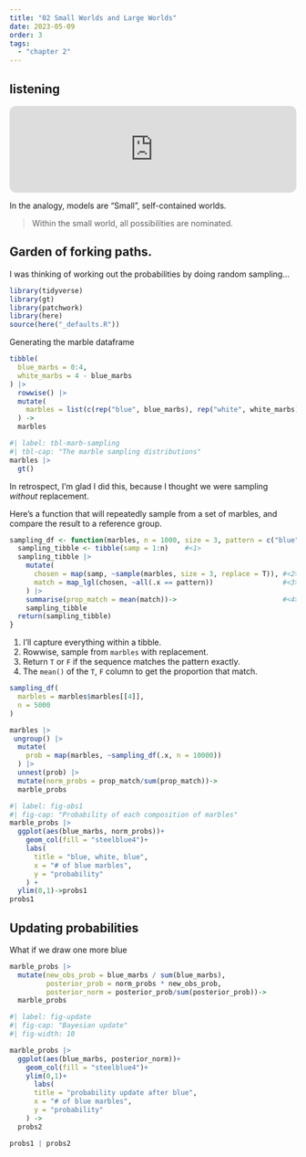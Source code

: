 ```yaml
---
title: "02 Small Worlds and Large Worlds"
date: 2023-05-09
order: 3
tags: 
  - "chapter 2"
---
```


::: callout-note
## listening

<iframe style="border-radius:12px" src="https://open.spotify.com/embed/track/5VJM0bWDzg3S2eN7LzAYPa?utm_source=generator&amp;theme=0" width="100%" height="152" frameBorder="0" allowfullscreen allow="autoplay; clipboard-write; encrypted-media; fullscreen; picture-in-picture" loading="lazy">

</iframe>
:::

In the analogy, models are "Small", self-contained worlds.

> Within the small world, all possibilities are nominated.

## Garden of forking paths.

I was thinking of working out the probabilities by doing random sampling...

```r
library(tidyverse)
library(gt)
library(patchwork)
library(here)
source(here("_defaults.R"))
```

Generating the marble dataframe

```r
tibble(
  blue_marbs = 0:4,
  white_marbs = 4 - blue_marbs
) |> 
  rowwise() |> 
  mutate(
    marbles = list(c(rep("blue", blue_marbs), rep("white", white_marbs)))
  ) -> 
  marbles
```

```r
#| label: tbl-marb-sampling
#| tbl-cap: "The marble sampling distributions"
marbles |> 
  gt()
```

In retrospect, I'm glad I did this, because I thought we were sampling *without* replacement.

Here's a function that will repeatedly sample from a set of marbles, and compare the result to a reference group.

```r
sampling_df <- function(marbles, n = 1000, size = 3, pattern = c("blue", "white", "blue")){
  sampling_tibble <- tibble(samp = 1:n)    #<1>
  sampling_tibble |> 
    mutate(
      chosen = map(samp, ~sample(marbles, size = 3, replace = T)), #<2>
      match = map_lgl(chosen, ~all(.x == pattern))                 #<3>
    ) |> 
    summarise(prop_match = mean(match))->                          #<4>
    sampling_tibble
  return(sampling_tibble)
}
```

1.  I'll capture everything within a tibble.
2.  Rowwise, sample from `marbles` with replacement.
3.  Return `T` or `F` if the sequence matches the pattern exactly.
4.  The `mean()` of the `T`, `F` column to get the proportion that match.

```r
sampling_df(
  marbles = marbles$marbles[[4]],
  n = 5000
) 
```

```r
marbles |> 
 ungroup() |> 
  mutate(
    prob = map(marbles, ~sampling_df(.x, n = 10000))
  ) |> 
  unnest(prob) |> 
  mutate(norm_probs = prop_match/sum(prop_match))->
  marble_probs
```

```r
#| label: fig-obs1
#| fig-cap: "Probability of each composition of marbles"
marble_probs |> 
  ggplot(aes(blue_marbs, norm_probs))+
    geom_col(fill = "steelblue4")+
    labs(
      title = "blue, white, blue",
      x = "# of blue marbles",
      y = "probability"
    ) + 
  ylim(0,1)->probs1
probs1
```

## Updating probabilities

What if we draw one more blue

```r
marble_probs |> 
  mutate(new_obs_prob = blue_marbs / sum(blue_marbs),
         posterior_prob = norm_probs * new_obs_prob,
         posterior_norm = posterior_prob/sum(posterior_prob))->
  marble_probs
```

```r
#| label: fig-update
#| fig-cap: "Bayesian update"
#| fig-width: 10

marble_probs |> 
  ggplot(aes(blue_marbs, posterior_norm))+
    geom_col(fill = "steelblue4")+
    ylim(0,1)+
      labs(
      title = "probability update after blue",
      x = "# of blue marbles",
      y = "probability"
    ) ->
  probs2

probs1 | probs2
```

